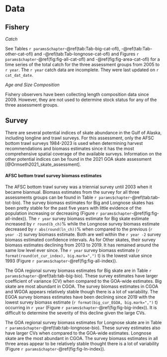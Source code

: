 # Data

## Fishery

*Catch*

See Tables `r params$chapter`-\@ref(tab:Tab-big-cat-ofl), -\@ref(tab:Tab-other-cat-ofl) and -\@ref(tab:Tab-longnose-cat-ofl) and Figures `r params$chapter`-\@ref(fig:fig-all-cat-ofl) and  -\@ref(fig:fig-area-cat-ofl) for a time series of the total catch for the three assessment groups from 2005 to `r year`. The `r year` catch data are incomplete. They were last updated on `r cat_dat_date`.

*Age and Size Composition*

Fishery observers have been collecting length composition data since 2009. However, they are not used to determine stock status for any of the three assessment groups.

## Survey

There are several potential indices of skate abundance in the Gulf of Alaska, including longline and trawl surveys. For this assessment, only the AFSC bottom trawl surveys 1984-2023 is used when determining harvest recommendations and biomass estimates since it has the most comprehensive spatial coverage of the available surveys. Information on the other potential indices can be found in the 2021 GOA skate assessment [@Ormseth2021_skate_assessment]. 

#### AFSC bottom trawl survey biomass estimates
The AFSC bottom trawl survey was a triennial survey until 2003 when it became biannual. Biomass estimates from the survey for all three assessments groups can be found in Table `r params$chapter`-\@ref(tab:tab-tot-bio). The survey biomass estimates for Big and Longnose skates has been pretty stable for the past five years with little evidence of the population increasing or decreasing (Figure `r params$chapter`-\@ref(fig:fig-all-index)). The `r year` survey biomass estimate for Big skate estimate increased by `r round(b_ch)`% while the Longnose survey biomass estimate decreased by `r abs(round(ln_ch))`% when compared to the previous (`r year -2`) survey biomass estimate. Both are well within the `r year -2` survey biomass estimated confidence intervals. As for Other skates, their survey biomass estimates declining from 2013 to 2019. It has remained around the same low level ever since. The `r year` survey biomass estimate (`r format(round(ot_cur_index), big.mark=",")` t) is the lowest value since 1993 (Figure `r params$chapter`-\@ref(fig:fig-all-index)). 

The GOA regional survey biomass estimates for Big skate are in Table  `r params$chapter`-\@ref(tab:tab-big-bio). These survey estimates have larger coefficient of variance (CV) when compared to the GOA-wide estimates. Big skate are most abundant in CGOA. The survey biomass estimates in CGOA and WGOA appears relatively stable though there is a lot of variability. The EGOA survey biomass estimates have been declining since 2019 with the lowest survey biomass estimate (`r format(big_cur_EGOA, big.mark=",")` t) occurring in `r year` (Figure `r params$chapter`-\@ref(fig:fig-big-index)). It is difficult to determine the severity of this decline given the large CVs.

The GOA regional survey biomass estimates for Longnose skate are in Table `r params$chapter`-\@ref(tab:tab-longnose-bio). These survey estimates also have larger CVs when compared to the GOA-wide estimates. Longnose skate are the most abundant in CGOA. The survey biomass estimates in all three areas appear to be relatively stable thought there is a lot of variability (Figure `r params$chapter`-\@ref(fig:fig-ln-index)). 


